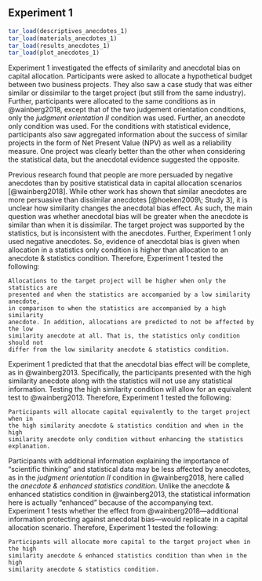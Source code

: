 ## Experiment 1 {#anecdotes-1}

```r
tar_load(descriptives_anecdotes_1)
tar_load(materials_anecdotes_1)
tar_load(results_anecdotes_1)
tar_load(plot_anecdotes_1)
```

Experiment 1 investigated the effects of similarity and anecdotal bias on
capital allocation. Participants were asked to allocate a hypothetical budget
between two business projects. They also saw a case study that was either
similar or dissimilar to the target project (but still from the same industry).
Further, participants were allocated to the same conditions as in @wainberg2018,
except that of the two judgement orientation conditions, only the *judgment
orientation II* condition was used. Further, an anecdote only condition was
used. For the conditions with statistical evidence, participants also saw
aggregated information about the success of similar projects in the form of Net
Present Value (NPV) as well as a reliability measure. One project was clearly
better than the other when considering the statistical data, but the anecdotal
evidence suggested the opposite.

Previous research found that people are more persuaded by negative anecdotes
than by positive statistical data in capital allocation scenarios
[@wainberg2018]. While other work has shown that similar anecdotes are more
persuasive than dissimilar anecdotes [@hoeken2009\; Study 3], it is unclear how
similarity changes the anecdotal bias effect. As such, the main question was
whether anecdotal bias will be greater when the anecdote is similar than when it
is dissimilar. The target project was supported by the statistics, but is
inconsistent with the anecdotes. Further, Experiment 1 only used negative
anecdotes. So, evidence of anecdotal bias is given when allocation in a
statistics only condition is higher than allocation to an anecdote & statistics
condition. Therefore, Experiment 1 tested the following:

```hypothesis
Allocations to the target project will be higher when only the statistics are
presented and when the statistics are accompanied by a low similarity anecdote,
in comparison to when the statistics are accompanied by a high similarity
anecdote. In addition, allocations are predicted to not be affected by the low
similarity anecdote at all. That is, the statistics only condition should not
differ from the low similarity anecdote & statistics condition.
```

Experiment 1 predicted that that the anecdotal bias effect will be complete, as
in @wainberg2013. Specifically, the participants presented with the high
similarity anecdote along with the statistics will not use any statistical
information. Testing the high similarity condition will allow for an equivalent
test to @wainberg2013. Therefore, Experiment 1 tested the following:

```hypothesis
Participants will allocate capital equivalently to the target project when in
the high similarity anecdote & statistics condition and when in the high
similarity anecdote only condition without enhancing the statistics explanation.
```

Participants with additional information explaining the importance of
"scientific thinking" and statistical data may be less affected by anecdotes, as
in the *judgment orientation II* condition in @wainberg2018, here called the
*anecdote & enhanced statistics condition*. Unlike the anecdote & enhanced
statistics condition in @wainberg2013, the statistical information here is
actually "enhanced" because of the accompanying text. Experiment 1 tests whether
the effect from @wainberg2018---additional information protecting against
anecdotal bias---would replicate in a capital allocation scenario. Therefore,
Experiment 1 tested the following:

```hypothesis
Participants will allocate more capital to the target project when in the high
similarity anecdote & enhanced statistics condition than when in the high
similarity anecdote & statistics condition.
```



